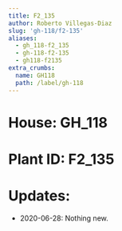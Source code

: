 ```yaml
---
title: F2_135
author: Roberto Villegas-Diaz
slug: 'gh-118/f2-135'
aliases:
  - gh_118-f2_135
  - gh-118-f2-135
  - gh118-f2135
extra_crumbs:
  name: GH118
  path: /label/gh-118
---
```


# **House**: GH_118
# **Plant ID**: F2_135
# **Updates**: 
 - 2020-06-28: Nothing new.
